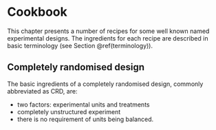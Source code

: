 # Cookbook {#cookbook}


This chapter presents a number of recipes for some well known named experimental designs. The ingredients for each recipe are described in basic terminology (see Section \@ref(terminology)).

## Completely randomised design 

The basic ingredients of a completely randomised design, commonly abbreviated as CRD, are:

* two factors: experimental units and treatments 
* completely unstructured experiment
* there is no requirement of units being balanced.

